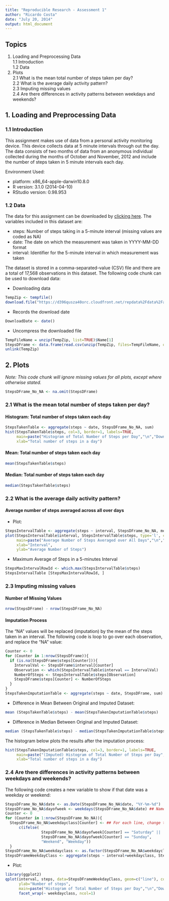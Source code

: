 ```yaml
---
title: "Reproducible Research - Assessment 1"
author: "Ricardo Costa"
date: "July 20, 2014"
output: html_document
---
```


## Topics
1. Loading and Preprocessing Data  
1.1 Introduction  
1.2 Data
2. Plots  
2.1 What is the mean total number of steps taken per day?   
2.2 What is the average daily activity pattern?  
2.3 Imputing missing values  
2.4 Are there differences in activity patterns between weekdays and weekends?    
  
## 1. Loading and Preprocessing Data  
### 1.1 Introduction
This assignment makes use of data from a personal activity monitoring device. This device collects data at 5 minute intervals through out the day. The data consists of two months of data from an anonymous individual collected during the months of October and November, 2012 and include the number of steps taken in 5 minute intervals each day.  
  
  
Environment Used:  
  
  
- platform: x86_64-apple-darwin10.8.0                                                              
- R version: 3.1.0 (2014-04-10)
- RStudio version: 0.98.953


### 1.2 Data

The data for this assignment can be downloaded by [clicking here](https://d396qusza40orc.cloudfront.net/repdata%2Fdata%2Factivity.zip). The variables included in this dataset are:

- steps: Number of steps taking in a 5-minute interval (missing values are coded as NA)
- date: The date on which the measurement was taken in YYYY-MM-DD format
- interval: Identifier for the 5-minute interval in which measurement was taken

The dataset is stored in a comma-separated-value (CSV) file and there are a total of 17,568 observations in this dataset. The following code chunk can be used to download data:

- Downloading data
```r
TempZip <- tempfile()
download.file("https://d396qusza40orc.cloudfront.net/repdata%2Fdata%2Factivity.zip",TempZip,method="curl")
```  
- Records the download date
```r
DownloadDate <- date()
```  
- Uncompress the downloaded file
```r
TempFileName = unzip(TempZip, list=TRUE)$Name[1]
StepsDFrame <- data.frame(read.csv(unzip(TempZip, files=TempFileName, overwrite=TRUE), sep=",", header=TRUE))
unlink(TempZip)
```  
  
  
## 2. Plots  

*Note: This code chunk will ignore missing values for all plots, except where otherwise stated.*
```r
StepsDFrame_No_NA <- na.omit(StepsDFrame)
```  

### 2.1 What is the mean total number of steps taken per day?  
#### Histogram: Total number of steps taken each day  
```r
StepsTakenTable <- aggregate(steps ~ date, StepsDFrame_No_NA, sum)
hist(StepsTakenTable$steps, col=3, border=1, labels=TRUE, 
     main=paste("Histogram of Total Number of Steps per Day","\n","Downloaded:",DownloadDate), 
     xlab="Total number of steps in a day")
```  
  
#### Mean: Total number of steps taken each day 

```r
mean(StepsTakenTable$steps)
```  

#### Median: Total number of steps taken each day
```r
median(StepsTakenTable$steps)
```  
  
### 2.2 What is the average daily activity pattern?    
#### Average number of steps averaged across all over days  

- Plot:
```r
StepsIntervalTable <- aggregate(steps ~ interval, StepsDFrame_No_NA, mean)
plot(StepsIntervalTable$interval, StepsIntervalTable$steps, type='l', col=3,
     main=paste("Average Number of Steps Averaged over All Days","\n","Downloaded:",DownloadDate),
     xlab="Interval",
     ylab="Average Number of Steps")  
```  

- Maximum Average of Steps in a 5-minutes Interval
```r
StepsMaxIntervalRowId <- which.max(StepsIntervalTable$steps)
StepsIntervalTable [StepsMaxIntervalRowId, ]
```  
  
### 2.3 Imputing missing values
#### Number of Missing Values  
```r
nrow(StepsDFrame) - nrow(StepsDFrame_No_NA)
```  
  
#### Imputation Process  
  
The "NA" values will be replaced (imputation) by the mean of the steps taken in an interval. The following code is loop to go over each observation, and replace the "NA" value:
```r
Counter <- 0
for (Counter in 1:nrow(StepsDFrame)){
  if (is.na(StepsDFrame$steps[Counter])){
    IntervalVal <- StepsDFrame$interval[Counter]
    Observation <- which(StepsIntervalTable$interval == IntervalVal)
    NumberOfSteps <- StepsIntervalTable$steps[Observation]
    StepsDFrame$steps[Counter] <- NumberOfSteps
  }
}
StepsTakenImputationTable <- aggregate(steps ~ date, StepsDFrame, sum)
```  
  
- Difference in Mean Between Original and Imputed Dataset:
```r
mean (StepsTakenTable$steps) - mean(StepsTakenImputationTable$steps)
``` 
  
- Difference in Median Between Original and Imputed Dataset:
```r
median (StepsTakenTable$steps) - median(StepsTakenImputationTable$steps)
``` 

The histogram below plots the results after the imputation process:
```r
hist(StepsTakenImputationTable$steps, col=3, border=1, labels=TRUE, 
     main=paste("(Imputed) Histogram of Total Number of Steps per Day","\n","Downloaded:",DownloadDate),
     xlab="Total number of steps in a day")
```  
  
### 2.4 Are there differences in activity patterns between weekdays and weekends?  
  
The following code creates a new variable to show if that date was a weekday or weekend:  

```r
StepsDFrame_No_NA$date <- as.Date(StepsDFrame_No_NA$date, "%Y-%m-%d")  ## Convert to date format
StepsDFrame_No_NA$dayofweek <- weekdays(StepsDFrame_No_NA$date) ## Name the day of the week in a new variable
Counter <- 0
for (Counter in 1:nrow(StepsDFrame_No_NA)){
  StepsDFrame_No_NA$weekdayclass[Counter] <- ## For each line, change to 'weekend' if 'Saturday' or 'Sunday' (else 'weekday')
      c(ifelse(
                StepsDFrame_No_NA$dayofweek[Counter] == "Saturday" || 
                StepsDFrame_No_NA$dayofweek[Counter] == "Sunday",
                "Weekend", "Weekday"))
  }
StepsDFrame_No_NA$weekdayclass <- as.factor(StepsDFrame_No_NA$weekdayclass) ## Conversion to allow the plots
StepsDFrameWeekdayClass <- aggregate(steps ~ interval+weekdayclass, StepsDFrame_No_NA, mean) ## Compute the mean by day type
```  
  
- Plot:
```r
library(ggplot2)
qplot(interval, steps, data=StepsDFrameWeekdayClass, geom=c("line"), color=steps, xlab="Interval", 
      ylab="Number of steps",
      main=paste("Histogram of Total Number of Steps per Day","\n","Downloaded:",DownloadDate)) +
      facet_wrap(~ weekdayclass, ncol=1)
``` 
